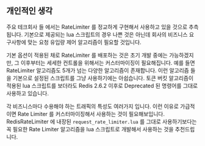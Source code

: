## 개인적인 생각

주요 테크회사 들 에서는 RateLimiter 를 정교하게 구현해서 사용하고 있을 것으로 추측됩니다. 기본으로 제공되는 lua 스크립트의 경우 나쁜 것은 아닌데 회사의 비즈니스 요구사항에 맞는 요청 유입량 제어 알고리즘이 필요할 것입니다.<br/>

기본 옵션이 적용된 채로 RateLimiter 를 배포하는 것은 초기 개발 중에는 가능하겠지만, 그 이후부터는 세세한 컨트롤을 위해서는 커스터마이징이 필요해집니다. 예를 들면 RateLimiter 알고리즘도 5개가 넘는 다양한 알고리즘이 존재합니다. 이런 알고리즘 들을 기본으로 설정된 스크립트를 그냥 사용하기에는 아쉽습니다. 토큰 버킷 알고리즘이 적용된 lua 스크립트를 보더라도 Redis 2.6.2 이후로 Deprecated 된 명령어를 그대로 사용하고 있습니다.<br/>

각 비즈니스마다 수용해야 하는 트래픽의 특성도 여러가지 입니다. 이런 이유로 가급적이면 Rate Limiter 를 커스터마이징해서 사용하는 것이 필요해보입니다. RedisRateLimiter 에 내장된 `request_rate_limiter.lua` 를 그대로 사용하기보다는 꼭 필요한 Rate Limiter 알고리즘을 lua 스크립트로 개발해서 사용하는 것을 추천드립니다.<br/>





